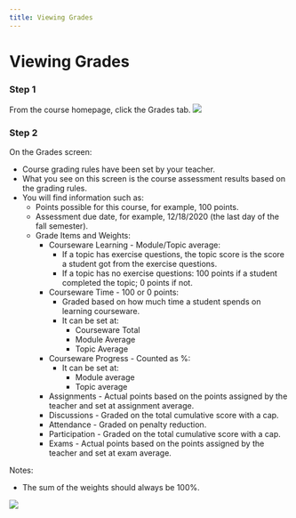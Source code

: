 ```yaml
--- 
title: Viewing Grades
---
```



# Viewing Grades

### Step 1
From the course homepage, click the Grades tab.
![](/img/ulearning/student/grades01.png)

### Step 2
On the Grades screen:
- Course grading rules have been set by your teacher.
- What you see on this screen is the course assessment results based on the grading rules.
- You will find information such as:
  - Points possible for this course, for example, 100 points.
  - Assessment due date, for example, 12/18/2020 (the last day of the fall semester).
  - Grade Items and Weights:
    - Courseware Learning - Module/Topic average:
      - If a topic has exercise questions, the topic score is the score a student got from the exercise questions.
      - If a topic has no exercise questions: 100 points if a student completed the topic; 0 points if not.
    - Courseware Time - 100 or 0 points:
      - Graded based on how much time a student spends on learning courseware.
      - It can be set at:
        - Courseware Total
        - Module Average
        - Topic Average
    - Courseware Progress - Counted as %:
      - It can be set at:
        - Module average
        - Topic average
    - Assignments - Actual points based on the points assigned by the teacher and set at assignment average.
    - Discussions - Graded on the total cumulative score with a cap.
    - Attendance - Graded on penalty reduction.
    - Participation - Graded on the total cumulative score with a cap.
    - Exams - Actual points based on the points assigned by the teacher and set at exam average.

Notes:
- The sum of the weights should always be 100%.

![](/img/ulearning/student/grades02.png)
